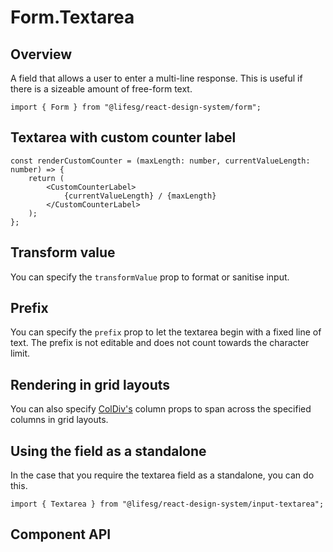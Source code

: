 
<Meta of={FormTextareaStories} />

# Form.Textarea

## Overview

A field that allows a user to enter a multi-line response. This is useful if there is a sizeable amount
of free-form text.

```tsx
import { Form } from "@lifesg/react-design-system/form";
```

<Canvas of={FormTextareaStories.Default} />

## Textarea with custom counter label

<Canvas of={FormTextareaStories.WithCustomCounter} />

```tsx
const renderCustomCounter = (maxLength: number, currentValueLength: number) => {
    return (
        <CustomCounterLabel>
            {currentValueLength} / {maxLength}
        </CustomCounterLabel>
    );
};
```

## Transform value

You can specify the `transformValue` prop to format or sanitise input.

<Canvas of={FormTextareaStories.TransformValue} />

## Prefix

You can specify the `prefix` prop to let the textarea begin with a fixed line of
text. The prefix is not editable and does not count towards the character limit.

<Canvas of={FormTextareaStories.Prefix} />

## Rendering in grid layouts

You can also specify [ColDiv's](/docs/getting-started-layout-column-divs--docs)
column props to span across the specified columns in grid layouts.

<Canvas of={FormTextareaStories.RenderingInGridLayout} />

## Using the field as a standalone

In the case that you require the textarea field as a standalone, you can do this.

```tsx
import { Textarea } from "@lifesg/react-design-system/input-textarea";
```

<Canvas of={FormTextareaStories.StandaloneUsage} />

## Component API

<PropsTable />
